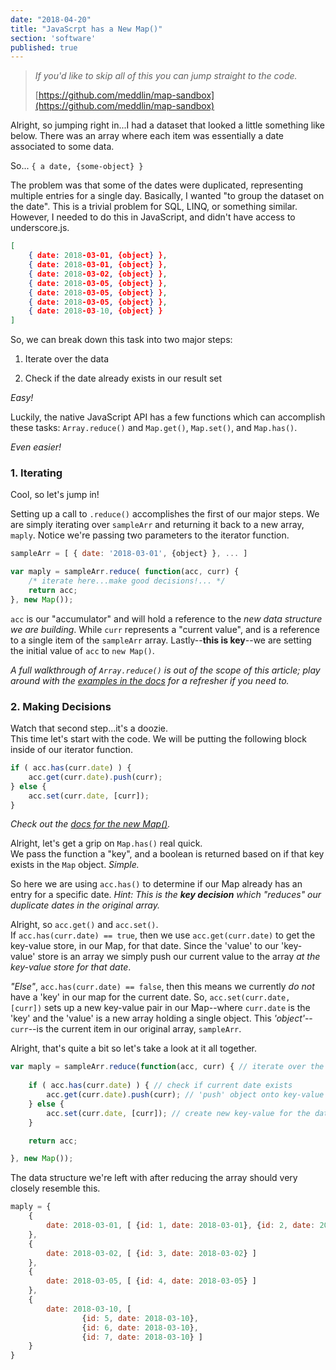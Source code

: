 ```yaml
---
date: "2018-04-20"
title: "JavaScrpt has a New Map()"
section: 'software'
published: true
---
```


> _If you'd like to skip all of this you can jump straight to the code._
>
> [https://github.com/meddlin/map-sandbox](https://github.com/meddlin/map-sandbox)

Alright, so jumping right in...I had a dataset that looked a little something like below. There was an array where each item was essentially a date associated to some data.

So... `{ a date, {some-object} }`

The problem was that some of the dates were duplicated, representing multiple entries for a single day. Basically, I wanted "to group the dataset on the date". This is a trivial problem for SQL, LINQ, or something similar. However, I needed to do this in JavaScript, and didn't have access to underscore.js.

```json
[
	{ date: 2018-03-01, {object} },
	{ date: 2018-03-01, {object} },
	{ date: 2018-03-02, {object} },
	{ date: 2018-03-05, {object} },
	{ date: 2018-03-05, {object} },
	{ date: 2018-03-05, {object} },
	{ date: 2018-03-10, {object} }
]
```

So, we can break down this task into two major steps: 

1) Iterate over the data

2) Check if the date already exists in our result set


_Easy!_

Luckily, the native JavaScript API has a few functions which can accomplish these tasks: `Array.reduce()` and `Map.get()`, `Map.set()`, and `Map.has()`.

_Even easier!_

### 1. Iterating

Cool, so let's jump in!

Setting up a call to `.reduce()` accomplishes the first of our major steps. We are simply iterating over `sampleArr` and returning it back to a new array, `maply`. Notice we're passing two parameters to the iterator function.

```js
sampleArr = [ { date: '2018-03-01', {object} }, ... ]

var maply = sampleArr.reduce( function(acc, curr) {
	/* iterate here...make good decisions!... */
	return acc;
}, new Map());
```

`acc` is our "accumulator" and will hold a reference to the *new data structure we are building*. While `curr` represents a "current value", and is a reference to a single item of the `sampleArr` array. Lastly--**this is key**--we are setting the initial value of `acc` to `new Map()`.

_A full walkthrough of `Array.reduce()` is out of the scope of this article; play around with the [examples in the docs](https://developer.mozilla.org/en-US/docs/Web/JavaScript/Reference/Global_Objects/Array/Reduce) for a refresher if you need to._

### 2. Making Decisions

Watch that second step...it's a doozie. <br />
This time let's start with the code. We will be putting the following block inside of our iterator function.

```js
if ( acc.has(curr.date) ) {
	acc.get(curr.date).push(curr);
} else {
	acc.set(curr.date, [curr]);
}
```

_Check out the [docs for the new Map()](https://developer.mozilla.org/en-US/docs/Web/JavaScript/Reference/Global_Objects/Map)._


Alright, let's get a grip on `Map.has()` real quick. <br />
We pass the function a "key", and a boolean is returned based on if that key exists in the `Map` object. *Simple.*

So here we are using `acc.has()` to determine if our Map already has an entry for a specific date. *Hint: This is the **key decision** which "reduces" our duplicate dates in the original array.*

Alright, so `acc.get()` and `acc.set()`. <br />
If `acc.has(curr.date) == true`, then we use `acc.get(curr.date)` to get the key-value store, in our Map, for that date. Since the 'value' to our 'key-value' store is an array we simply push our current value to the array *at the key-value store for that date*.

*"Else"*, `acc.has(curr.date) == false`, then this means we currently *do not* have a 'key' in our map for the current date. So, `acc.set(curr.date, [curr])` sets up a new key-value pair in our Map--where `curr.date` is the 'key' and the 'value' is a new array holding a single object. This *'object'*--`curr`--is the current item in our original array, `sampleArr`.

Alright, that's quite a bit so let's take a look at it all together.

```js
var maply = sampleArr.reduce(function(acc, curr) { // iterate over the array
	
    if ( acc.has(curr.date) ) { // check if current date exists
		acc.get(curr.date).push(curr); // 'push' object onto key-value store for date
	} else {
		acc.set(curr.date, [curr]); // create new key-value for the date and object
	}

	return acc;

}, new Map());
```

The data structure we're left with after reducing the array should very closely resemble this.

```js
maply = {
	{
		date: 2018-03-01, [ {id: 1, date: 2018-03-01}, {id: 2, date: 2018-03-01} ]
	},
	{
		date: 2018-03-02, [ {id: 3, date: 2018-03-02} ]
	},
	{
		date: 2018-03-05, [ {id: 4, date: 2018-03-05} ]
	},
	{
		date: 2018-03-10, [ 
				{id: 5, date: 2018-03-10}, 
				{id: 6, date: 2018-03-10}, 
				{id: 7, date: 2018-03-10} ]
	}
}
```